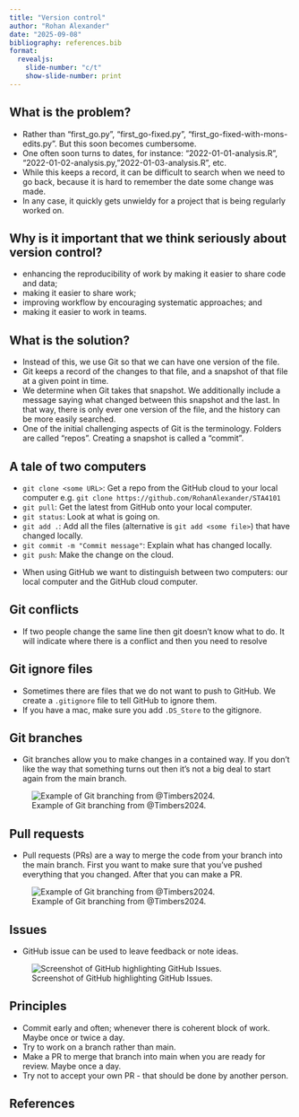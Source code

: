 ```yaml
---
title: "Version control"
author: "Rohan Alexander"
date: "2025-09-08"
bibliography: references.bib
format:
  revealjs:
    slide-number: "c/t"
    show-slide-number: print
---
```


## What is the problem?

- Rather than "first_go.py", "first_go-fixed.py", "first_go-fixed-with-mons-edits.py". But this soon becomes cumbersome. 
- One often soon turns to dates, for instance: "2022-01-01-analysis.R", "2022-01-02-analysis.py, "2022-01-03-analysis.R", etc. 
- While this keeps a record, it can be difficult to search when we need to go back, because it is hard to remember the date some change was made. 
- In any case, it quickly gets unwieldy for a project that is being regularly worked on.

## Why is it important that we think seriously about version control?

- enhancing the reproducibility of work by making it easier to share code and data;
- making it easier to share work;
- improving workflow by encouraging systematic approaches; and
- making it easier to work in teams.


## What is the solution?

- Instead of this, we use Git so that we can have one version of the file. 
- Git keeps a record of the changes to that file, and a snapshot of that file at a given point in time. 
- We determine when Git takes that snapshot. We additionally include a message saying what changed between this snapshot and the last. In that way, there is only ever one version of the file, and the history can be more easily searched.
- One of the initial challenging aspects of Git is the terminology. Folders are called “repos”. Creating a snapshot is called a “commit”. 

## 

## A tale of two computers

- `git clone <some URL>`: Get a repo from the GitHub cloud to your local computer e.g. `git clone https://github.com/RohanAlexander/STA4101`
- `git pull`: Get the latest from GitHub onto your local computer.
- `git status`: Look at what is going on.
- `git add .`: Add all the files (alternative is `git add <some file>`) that have changed locally.
- `git commit -m "Commit message"`: Explain what has changed locally.
- `git push`: Make the change on the cloud.

::: {.notes}
- When using GitHub we want to distinguish between two computers: our local computer and the GitHub cloud computer.
:::


## Git conflicts

- If two people change the same line then git doesn't know what to do. It will indicate where there is a conflict and then you need to resolve

## Git ignore files

- Sometimes there are files that we do not want to push to GitHub. We create a `.gitignore` file to tell GitHub to ignore them. 
- If you have a mac, make sure you add `.DS_Store` to the gitignore.

## Git branches

- Git branches allow you to make changes in a contained way. If you don't like the way that something turns out then it's not a big deal to start again from the main branch. 

![Example of Git branching from @Timbers2024.](git-branch-diagrams.png)

## Pull requests

- Pull requests (PRs) are a way to merge the code from your branch into the main branch. First you want to make sure that you've pushed everything that you changed. After that you can make a PR.

![Example of Git branching from @Timbers2024.](git-branch-diagrams.png)

## Issues

- GitHub issue can be used to leave feedback or note ideas.

![Screenshot of GitHub highlighting GitHub Issues.](github_issues.png)


## Principles

- Commit early and often; whenever there is coherent block of work. Maybe once or twice a day.
- Try to work on a branch rather than main.
- Make a PR to merge that branch into main when you are ready for review. Maybe once a day.
- Try not to accept your own PR - that should be done by another person.


## References


